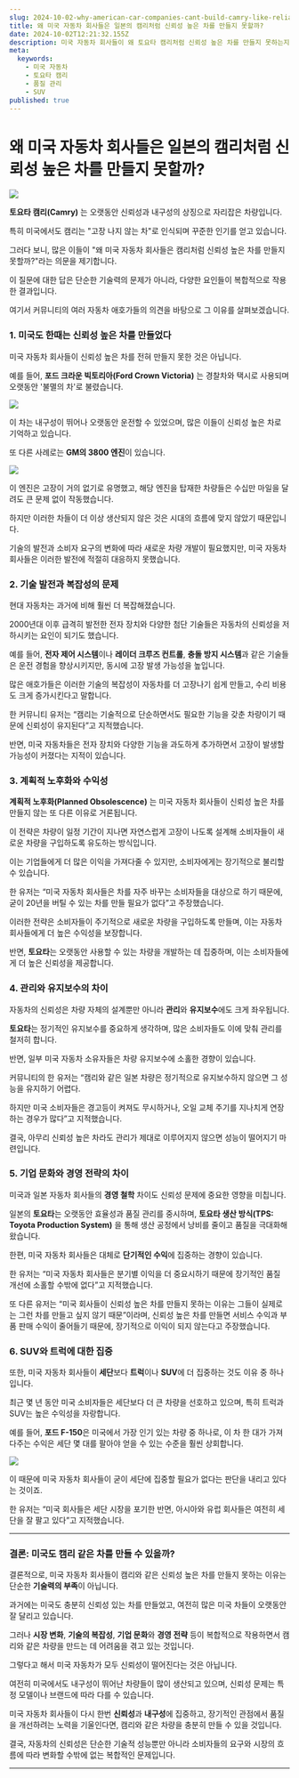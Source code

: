 ```yaml
---
slug: 2024-10-02-why-american-car-companies-cant-build-camry-like-reliable-cars
title: 왜 미국 자동차 회사들은 일본의 캠리처럼 신뢰성 높은 차를 만들지 못할까?
date: 2024-10-02T12:21:32.155Z
description: 미국 자동차 회사들이 왜 토요타 캠리처럼 신뢰성 높은 차를 만들지 못하는지에 대한 다양한 요인을 살펴봅니다. 기업 문화, 경영 전략, 그리고 시장 변화가 주요 원인입니다.
meta:
  keywords:
    - 미국 자동차
    - 토요타 캠리
    - 품질 관리
    - SUV
published: true
---
```


# 왜 미국 자동차 회사들은 일본의 캠리처럼 신뢰성 높은 차를 만들지 못할까?

![](https://blogger.googleusercontent.com/img/a/AVvXsEiEO2lm2CyWaZzd2TeMKCx5rLgirIUMv4lvJsw39xtryWdxKjJzlba0G1MiS1U16q8foHD6gob3fLfPP7Liuarm7ZQe_nJSJvCt09TQOj_nVTs1w-IGW-4-Luv7jXl9_YBoMGRXEsd6EQ2yVChjJOppNzRnOplFu70npDtVblI6rVUVfOvjnVTTIdjgxEU)

**토요타 캠리(Camry)** 는 오랫동안 신뢰성과 내구성의 상징으로 자리잡은 차량입니다.

특히 미국에서도 캠리는 "고장 나지 않는 차"로 인식되며 꾸준한 인기를 얻고 있습니다.

그러다 보니, 많은 이들이 "왜 미국 자동차 회사들은 캠리처럼 신뢰성 높은 차를 만들지 못할까?"라는 의문을 제기합니다.

이 질문에 대한 답은 단순한 기술력의 문제가 아니라, 다양한 요인들이 복합적으로 작용한 결과입니다.

여기서 커뮤니티의 여러 자동차 애호가들의 의견을 바탕으로 그 이유를 살펴보겠습니다.

### 1. **미국도 한때는 신뢰성 높은 차를 만들었다**

미국 자동차 회사들이 신뢰성 높은 차를 전혀 만들지 못한 것은 아닙니다.

예를 들어, **포드 크라운 빅토리아(Ford Crown Victoria)** 는 경찰차와 택시로 사용되며 오랫동안 '불멸의 차'로 불렸습니다.

![](https://blogger.googleusercontent.com/img/a/AVvXsEhiUUYZU5pNIat_3vgjIDb1U04VAHVi6bcjFVWSUBStQmh929roolmHtuSXHIwmeP4oi2ANXoIUrUfmUHOmVBHLmU2LvQx6mnB_ghlUece4LFIbC4gzIf3hmaZHpDIHGqRjvB505M5DcSuH6o59fYkIWEy4Z9H7A6JR6oWCeSxno9ghlH_Fit4pXoC3MUc)

이 차는 내구성이 뛰어나 오랫동안 운전할 수 있었으며, 많은 이들이 신뢰성 높은 차로 기억하고 있습니다.

또 다른 사례로는 **GM의 3800 엔진**이 있습니다.

![](https://blogger.googleusercontent.com/img/a/AVvXsEhyUvZG11F1_P7tBz3cgKg3i7JfugH2YOgBATe8Qdpj2vGsZ2M7FciNkME4ZBUuszDXveU42PvI_EIteU9voO_Rh7TWgsCT8N7CwZL6E_DP5nRkHUx4aCE76d60X4acmsjiXyIhPnlWoTfXdBvF3ZKzHOAizwFTj0zT2aeJEeN7DhKYjCWmgGaOduePLUk)

이 엔진은 고장이 거의 없기로 유명했고, 해당 엔진을 탑재한 차량들은 수십만 마일을 달려도 큰 문제 없이 작동했습니다.

하지만 이러한 차들이 더 이상 생산되지 않은 것은 시대의 흐름에 맞지 않았기 때문입니다.

기술의 발전과 소비자 요구의 변화에 따라 새로운 차량 개발이 필요했지만, 미국 자동차 회사들은 이러한 발전에 적절히 대응하지 못했습니다.

### 2. **기술 발전과 복잡성의 문제**

현대 자동차는 과거에 비해 훨씬 더 복잡해졌습니다.

2000년대 이후 급격히 발전한 전자 장치와 다양한 첨단 기술들은 자동차의 신뢰성을 저하시키는 요인이 되기도 했습니다.

예를 들어, **전자 제어 시스템**이나 **레이더 크루즈 컨트롤**, **충돌 방지 시스템**과 같은 기술들은 운전 경험을 향상시키지만, 동시에 고장 발생 가능성을 높입니다.

많은 애호가들은 이러한 기술의 복잡성이 자동차를 더 고장나기 쉽게 만들고, 수리 비용도 크게 증가시킨다고 말합니다.

한 커뮤니티 유저는 “캠리는 기술적으로 단순하면서도 필요한 기능을 갖춘 차량이기 때문에 신뢰성이 유지된다”고 지적했습니다.

반면, 미국 자동차들은 전자 장치와 다양한 기능을 과도하게 추가하면서 고장이 발생할 가능성이 커졌다는 지적이 있습니다.

### 3. **계획적 노후화와 수익성**

**계획적 노후화(Planned Obsolescence)** 는 미국 자동차 회사들이 신뢰성 높은 차를 만들지 않는 또 다른 이유로 거론됩니다.

이 전략은 차량이 일정 기간이 지나면 자연스럽게 고장이 나도록 설계해 소비자들이 새로운 차량을 구입하도록 유도하는 방식입니다.

이는 기업들에게 더 많은 이익을 가져다줄 수 있지만, 소비자에게는 장기적으로 불리할 수 있습니다.

한 유저는 “미국 자동차 회사들은 차를 자주 바꾸는 소비자들을 대상으로 하기 때문에, 굳이 20년을 버틸 수 있는 차를 만들 필요가 없다”고 주장했습니다.

이러한 전략은 소비자들이 주기적으로 새로운 차량을 구입하도록 만들며, 이는 자동차 회사들에게 더 높은 수익성을 보장합니다.

반면, **토요타**는 오랫동안 사용할 수 있는 차량을 개발하는 데 집중하며, 이는 소비자들에게 더 높은 신뢰성을 제공합니다.

### 4. **관리와 유지보수의 차이**

자동차의 신뢰성은 차량 자체의 설계뿐만 아니라 **관리**와 **유지보수**에도 크게 좌우됩니다.

**토요타**는 정기적인 유지보수를 중요하게 생각하며, 많은 소비자들도 이에 맞춰 관리를 철저히 합니다.

반면, 일부 미국 자동차 소유자들은 차량 유지보수에 소홀한 경향이 있습니다.

커뮤니티의 한 유저는 “캠리와 같은 일본 차량은 정기적으로 유지보수하지 않으면 그 성능을 유지하기 어렵다.

하지만 미국 소비자들은 경고등이 켜져도 무시하거나, 오일 교체 주기를 지나치게 연장하는 경우가 많다”고 지적했습니다.

결국, 아무리 신뢰성 높은 차라도 관리가 제대로 이루어지지 않으면 성능이 떨어지기 마련입니다.

### 5. **기업 문화와 경영 전략의 차이**

미국과 일본 자동차 회사들의 **경영 철학** 차이도 신뢰성 문제에 중요한 영향을 미칩니다.

일본의 **토요타**는 오랫동안 효율성과 품질 관리를 중시하며, **토요타 생산 방식(TPS: Toyota Production System)** 을 통해 생산 공정에서 낭비를 줄이고 품질을 극대화해 왔습니다.

한편, 미국 자동차 회사들은 대체로 **단기적인 수익**에 집중하는 경향이 있습니다.

한 유저는 “미국 자동차 회사들은 분기별 이익을 더 중요시하기 때문에 장기적인 품질 개선에 소홀할 수밖에 없다”고 지적했습니다.

또 다른 유저는 “미국 회사들이 신뢰성 높은 차를 만들지 못하는 이유는 그들이 실제로는 그런 차를 만들고 싶지 않기 때문”이라며, 신뢰성 높은 차를 만들면 서비스 수익과 부품 판매 수익이 줄어들기 때문에, 장기적으로 이익이 되지 않는다고 주장했습니다.

### 6. **SUV와 트럭에 대한 집중**

또한, 미국 자동차 회사들이 **세단**보다 **트럭**이나 **SUV**에 더 집중하는 것도 이유 중 하나입니다.

최근 몇 년 동안 미국 소비자들은 세단보다 더 큰 차량을 선호하고 있으며, 특히 트럭과 SUV는 높은 수익성을 자랑합니다.

예를 들어, **포드 F-150**은 미국에서 가장 인기 있는 차량 중 하나로, 이 차 한 대가 가져다주는 수익은 세단 몇 대를 팔아야 얻을 수 있는 수준을 훨씬 상회합니다.

![](https://blogger.googleusercontent.com/img/a/AVvXsEhdj_lmyEIADe_C-3BPO4taF_40KnGzxiWnhjR5YtxQQr3JiIf-ab-_5FpKfjJSqvalMXFQ5-EODnUNJxOrYIrKa_Dd__Dr4qkRz9VymSCE362GkNk5YydhBcqKdMs_646cXpo8hLNcvrWEc1RemiJT5EGcXUzWYFvQtprCz7hdTTE7vGAR-GiLOfXzMNk)

이 때문에 미국 자동차 회사들이 굳이 세단에 집중할 필요가 없다는 판단을 내리고 있다는 것이죠.

한 유저는 “미국 회사들은 세단 시장을 포기한 반면, 아시아와 유럽 회사들은 여전히 세단을 잘 팔고 있다”고 지적했습니다.

---

### 결론: 미국도 캠리 같은 차를 만들 수 있을까?

결론적으로, 미국 자동차 회사들이 캠리와 같은 신뢰성 높은 차를 만들지 못하는 이유는 단순한 **기술력의 부족**이 아닙니다.

과거에는 미국도 충분히 신뢰성 있는 차를 만들었고, 여전히 많은 미국 차들이 오랫동안 잘 달리고 있습니다.

그러나 **시장 변화**, **기술의 복잡성**, **기업 문화**와 **경영 전략** 등이 복합적으로 작용하면서 캠리와 같은 차량을 만드는 데 어려움을 겪고 있는 것입니다.

그렇다고 해서 미국 자동차가 모두 신뢰성이 떨어진다는 것은 아닙니다.

여전히 미국에서도 내구성이 뛰어난 차량들이 많이 생산되고 있으며, 신뢰성 문제는 특정 모델이나 브랜드에 따라 다를 수 있습니다.

미국 자동차 회사들이 다시 한번 **신뢰성**과 **내구성**에 집중하고, 장기적인 관점에서 품질을 개선하려는 노력을 기울인다면, 캠리와 같은 차량을 충분히 만들 수 있을 것입니다.

결국, 자동차의 신뢰성은 단순한 기술적 성능뿐만 아니라 소비자들의 요구와 시장의 흐름에 따라 변화할 수밖에 없는 복합적인 문제입니다.

---

